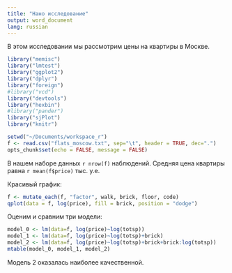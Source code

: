 ```yaml
---
title: "Нано исследование"
output: word_document
lang: russian
---
```


В этом исследовании мы рассмотрим цены на квартиры в Москве.
```r
library("memisc")
library("lmtest")
library("ggplot2")
library("dplyr")
library("foreign")
#library("vcd")
library("devtools")
library("hexbin")
#library("pander")
library("sjPlot")
library("knitr")

setwd("~/Documents/workspace_r")
f <- read.csv("flats_moscow.txt", sep="\t", header = TRUE, dec=".")
opts_chunk$set(echo = FALSE, message = FALSE)
```

В нашем наборе данных `r nrow(f)` наблюдений. Средняя цена квартиры равна `r mean(f$price)` тыс. у.е.

Красивый график:
```r
f <- mutate_each(f, "factor", walk, brick, floor, code)
qplot(data = f, log(price), fill = brick, position = "dodge")
```

Оценим и сравним три модели:
```r
model_0 <- lm(data=f, log(price)~log(totsp))
model_1 <- lm(data=f, log(price)~log(totsp)+brick)
model_2 <- lm(data=f, log(price)~log(totsp)+brick+brick:log(totsp))
mtable(model_0, model_1, model_2)
```

Модель 2 оказалась наиболее качественной.